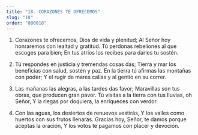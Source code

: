 ```yaml
---
title: "18. CORAZONES TE OFRECEMOS"
slug: "18"
order: "000018"
---
```


1. Corazones te ofrecemos, Dios de vida y plenitud; Al Señor hoy honraremos con lealtad y gratitud. Tú perdonas rebeliones al que escoges para bien; En tus atrios los recibes para darles tu sostén.

2.	Tú respondes en justicia y tremendas cosas das; Tierra y mar los beneficias con salud, sostén y paz. En la tierra tú afirmas las montañas con poder;
Y el rugir de mares callas y al gentío en su correr.

3.	Las mañanas las alegras, a las tardes das favor; Maravillas son tus obras, que producen gran pavor.
Tú visitas a la tierra con tus lluvias, oh Señor,
Y la riegas por doquiera, la enriqueces con verdor.

4.	Con las aguas, los desiertos de renuevos vestirás, Y los valles como huertos con sus frutos llenaras.
Gracias hoy, Señor, te damos porque aceptas la oración,
Y los votos te pagamos con placer y devoción.